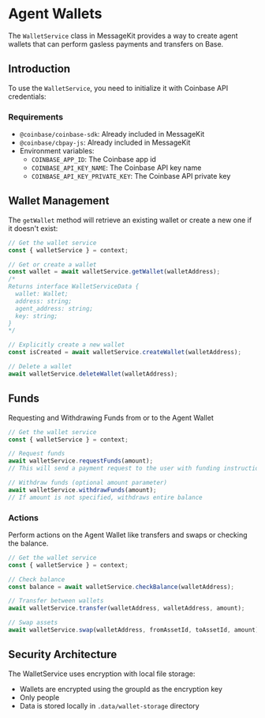 # Agent Wallets

The `WalletService` class in MessageKit provides a way to create agent wallets that can perform gasless payments and transfers on Base.

## Introduction

To use the `WalletService`, you need to initialize it with Coinbase API credentials:

### Requirements

- `@coinbase/coinbase-sdk`: Already included in MessageKit
- `@coinbase/cbpay-js`: Already included in MessageKit
- Environment variables:
  - `COINBASE_APP_ID`: The Coinbase app id
  - `COINBASE_API_KEY_NAME`: The Coinbase API key name
  - `COINBASE_API_KEY_PRIVATE_KEY`: The Coinbase API private key

## Wallet Management

The `getWallet` method will retrieve an existing wallet or create a new one if it doesn't exist:

```typescript
// Get the wallet service
const { walletService } = context;

// Get or create a wallet
const wallet = await walletService.getWallet(walletAddress);
/*
Returns interface WalletServiceData {
  wallet: Wallet;
  address: string;
  agent_address: string;
  key: string;
}
*/

// Explicitly create a new wallet
const isCreated = await walletService.createWallet(walletAddress);

// Delete a wallet
await walletService.deleteWallet(walletAddress);
```

## Funds

Requesting and Withdrawing Funds from or to the Agent Wallet

```typescript
// Get the wallet service
const { walletService } = context;

// Request funds
await walletService.requestFunds(amount);
// This will send a payment request to the user with funding instructions

// Withdraw funds (optional amount parameter)
await walletService.withdrawFunds(amount);
// If amount is not specified, withdraws entire balance
```

### Actions

Perform actions on the Agent Wallet like transfers and swaps or checking the balance.

```typescript
// Get the wallet service
const { walletService } = context;

// Check balance
const balance = await walletService.checkBalance(walletAddress);

// Transfer between wallets
await walletService.transfer(walletAddress, walletAddress, amount);

// Swap assets
await walletService.swap(walletAddress, fromAssetId, toAssetId, amount);
```

## Security Architecture

The WalletService uses encryption with local file storage:

- Wallets are encrypted using the groupId as the encryption key
- Only people
- Data is stored locally in `.data/wallet-storage` directory
